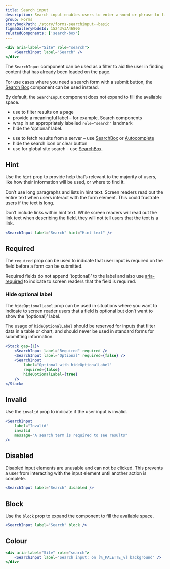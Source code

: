 ```yaml
---
title: Search input
description: Search input enables users to enter a word or phrase to find relevant content.
group: Forms
storybookPath: /story/forms-searchinput--basic
figmaGalleryNodeId: 15243%3A46806
relatedComponents: ['search-box']
---
```


```jsx live
<div aria-label="Site" role="search">
	<SearchInput label="Search" />
</div>
```

The `SearchInput` component can be used as a filter to aid the user in finding content that has already been loaded on the page.

For use cases where you need a search form with a submit button, the [Search Box](/components/search-box) component can be used instead.

By default, the `SearchInput` component does not expand to fill the available space.

<DoHeading />

- use to filter results on a page
- provide a meaningful label – for example, Search components
- wrap in an appropriately labelled `role="search"` landmark
- hide the ‘optional’ label.

<DontHeading />

- use to fetch results from a server – use [SearchBox](/components/search-box) or [Autocomplete](/components/autocomplete)
- hide the search icon or clear button
- use for global site search - use [SearchBox](/components/search-box).

## Hint

Use the `hint` prop to provide help that’s relevant to the majority of users, like how their information will be used, or where to find it.

Don’t use long paragraphs and lists in hint text. Screen readers read out the entire text when users interact with the form element. This could frustrate users if the text is long.

Don’t include links within hint text. While screen readers will read out the link text when describing the field, they will not tell users that the text is a link.

```jsx live
<SearchInput label="Search" hint="Hint text" />
```

## Required

The `required` prop can be used to indicate that user input is required on the field before a form can be submitted.

Required fields do not append ‘(optional)’ to the label and also use [aria-required](https://developer.mozilla.org/en-US/docs/Web/Accessibility/ARIA/Attributes/aria-required) to indicate to screen readers that the field is required.

### Hide optional label

The `hideOptionalLabel` prop can be used in situations where you want to indicate to screen reader users that a field is optional but don’t want to show the ‘(optional)’ label.

The usage of `hideOptionalLabel` should be reserved for inputs that filter data in a table or chart, and should never be used in standard forms for submitting information.

```jsx live
<Stack gap={1}>
	<SearchInput label="Required" required />
	<SearchInput label="Optional" required={false} />
	<SearchInput
		label="Optional with hideOptionalLabel"
		required={false}
		hideOptionalLabel={true}
	/>
</Stack>
```

## Invalid

Use the `invalid` prop to indicate if the user input is invalid.

```jsx live
<SearchInput
	label="Invalid"
	invalid
	message="A search term is required to see results"
/>
```

## Disabled

Disabled input elements are unusable and can not be clicked. This prevents a user from interacting with the input element until another action is complete.

```jsx live
<SearchInput label="Search" disabled />
```

## Block

Use the `block` prop to expand the component to fill the available space.

```jsx live
<SearchInput label="Search" block />
```

## Colour

```jsx live colorSection
<div aria-label="Site" role="search">
	<SearchInput label="Search input: on [%_PALETTE_%] background" />
</div>
```
